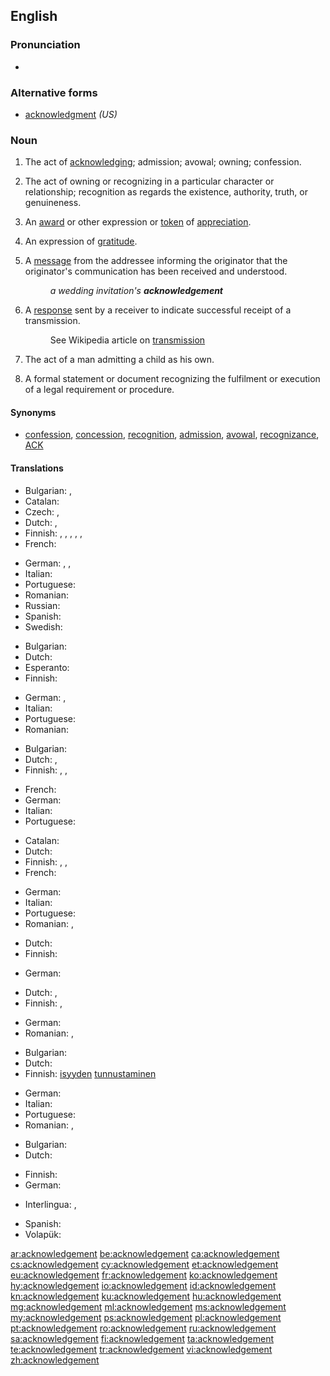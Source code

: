 ==English==

===Pronunciation===
* {{audio|en-us-acknowledgement.ogg|Audio (US)|lang=en}}

===Alternative forms===
* [[acknowledgment]] ''(US)''

===Noun===
{{en-noun}}

# {{context|British|lang=en}} The act of [[acknowledge|acknowledging]]; admission; avowal; owning; confession.
# {{context|British|lang=en}} The act of owning or recognizing in a particular character or relationship; recognition as regards the existence, authority, truth, or genuineness.
# {{context|British|lang=en}} An [[award]] or other expression or [[token]] of [[appreciation]].
# {{context|British|lang=en}} An expression of [[gratitude]].
# {{context|British|lang=en}} A [[message]] from the addressee informing the originator that the originator's communication has been received and understood.
#: ''a wedding invitation's '''acknowledgement'''''
# {{context|British|telecommunications|computing|networking|lang=en}} A [[response]] sent by a receiver to indicate successful receipt of a transmission.
#: See Wikipedia article on [[w:transmission (telecommunications)|transmission]]
# {{context|British|legal|lang=en}} The act of a man admitting a child as his own.
# {{context|British|legal|lang=en}} A formal statement or document recognizing the fulfilment or execution of a legal requirement or procedure.

====Synonyms====
* [[confession]], [[concession]], [[recognition]], [[admission]], [[avowal]], [[recognizance]], [[ACK]]

====Translations====
{{trans-top|act of acknowledging}}
* Bulgarian: {{t+|bg|признание}}, {{t+|bg|потвърждение}}
* Catalan: {{t|ca|reconeixement|m}}
* Czech: {{t|cs|uznání|n}}, {{t|cs|přiznání|n}}
* Dutch: {{t+|nl|erkenning}}, {{t+|nl|bekentenis|f}}
* Finnish: {{t+|fi|tunnustus}}, {{t+|fi|tunnustaminen}}, {{t|fi|hyväksyntä}}, {{t|fi|hyväksyminen}}, {{t+|fi|myöntäminen}}, {{t|fi|omistaminen}}
* French: {{t+|fr|reconnaissance|f}}
{{trans-mid}}
* German: {{t+|de|Anerkennung|f}}, {{t+|de|Bestätigung|f}}, {{t|de|Anerkenntnis|n}}
* Italian: {{t+|it|riconoscimento|m}}
* Portuguese: {{t+|pt|reconhecimento|m}}
* Romanian: {{t+|ro|recunoaștere|f}}
* Russian: {{t+|ru|призна́ние|n}}
* Spanish: {{t+|es|reconocimiento|m}}
* Swedish: {{t+|sv|erkännande}}
{{trans-bottom}}

{{trans-top|act of owning or recognizing in a particular character or relationship}}
* Bulgarian: {{t+|bg|признание}}
* Dutch: {{t+|nl|erkenning|f}}
* Esperanto: {{t|eo|agnosko}}
* Finnish: {{t+|fi|tunnustaminen}}
{{trans-mid}}
* German: {{t+|de|Anerkennung|f}}, {{t|de|Anerkenntnis|n}}
* Italian: {{t+|it|riconoscimento|m}}
* Portuguese: {{t+|pt|reconhecimento|m}}
* Romanian: {{t+|ro|recunoaștere|f}}
{{trans-bottom}}

{{trans-top|award}}
* Bulgarian: {{t+|bg|отличие}}
* Dutch: {{t+|nl|toekenning|f}}, {{t+|nl|erkenning|f}}
* Finnish: {{t|fi|tunnustuspalkinto}}, {{t+|fi|palkinto}}, {{t|fi|huomionosoitus}}
{{trans-mid}}
* French: {{t+|fr|récompense|f}}
* German: {{t+|de|Anerkennung|f}}
* Italian: {{t+|it|riconoscimento|m}}
* Portuguese: {{t+|pt|reconhecimento|m}}
{{trans-bottom}}

{{trans-top|expression of thanks}}
* Catalan: {{t|ca|agraïment|m}}
* Dutch: {{t|nl|erkentelijkheid|f}}
* Finnish: {{t+|fi|tunnustus}}, {{t+|fi|kiitos}}, {{t+|fi|omistuskirjoitus}}
* French: {{t+|fr|remerciement|m}}
{{trans-mid}}
* German: {{t+|de|Anerkennung|f}}
* Italian: {{t+|it|riconoscimento|m}}
* Portuguese: {{t+|pt|reconhecimento|m}}
* Romanian: {{t+|ro|recunoștință|f}}, {{t+|ro|apreciere|f}}
{{trans-bottom}}

{{trans-top|message informing that the originator's communication has been received and understood}}
* Dutch: {{t|nl|ontvangstbevestiging|f}}
* Finnish: {{t+|fi|vastaus}}
{{trans-mid}}
* German: {{t+|de|Quittung|f}}
{{trans-bottom}}

{{trans-top|indication of a successful receipt of a transmission}}
* Dutch: {{t|nl|ontvangstbevestiging|f}}, {{t+|nl|kwitantie|f}}
* Finnish: {{t|fi|vastaanottoilmoitus}}, {{t|fi|kuittaus}}
{{trans-mid}}
* German: {{t+|de|Quittung|f}}
* Romanian: {{t+|ro|chitanță|f}}, {{t+|ro|recipisă|f}}
{{trans-bottom}}

{{trans-top|act of a man admitting a child as his own}}
* Bulgarian: {{t|bg|припознаване}}
* Dutch: {{t+|nl|erkenning|f}}
* Finnish: [[isyys|isyyden]] [[tunnustaminen]]
{{trans-mid}}
* German: {{t+|de|Anerkennung|f}}
* Italian: {{t+|it|riconoscimento|m}}
* Portuguese: {{t+|pt|reconhecimento|m}}
* Romanian: {{t+|ro|recunoaștere|f}}, {{t+|ro|adeverire|f}}
{{trans-bottom}}

{{trans-top|formal statement or document recognizing the fulfilment or execution of a legal requirement or procedure}}
* Bulgarian: {{t+|bg|потвърждение}}
* Dutch: {{t+|nl|bevestiging|f}}
{{trans-mid}}
* Finnish: {{t+|fi|todistus}}
* German: {{t+|de|Bestätigung|f}}
{{trans-bottom}}

{{checktrans-top}}
* Interlingua: {{t-check|ia|admission}}, {{t-check|ia|recognoscimento}}
{{trans-mid}}
* Spanish: {{t-check|es|reconocimiento|m}}
* Volapük: {{t-check|vo|dasev}}
{{trans-bottom}}

[[ar:acknowledgement]]
[[be:acknowledgement]]
[[ca:acknowledgement]]
[[cs:acknowledgement]]
[[cy:acknowledgement]]
[[et:acknowledgement]]
[[eu:acknowledgement]]
[[fr:acknowledgement]]
[[ko:acknowledgement]]
[[hy:acknowledgement]]
[[io:acknowledgement]]
[[id:acknowledgement]]
[[kn:acknowledgement]]
[[ku:acknowledgement]]
[[hu:acknowledgement]]
[[mg:acknowledgement]]
[[ml:acknowledgement]]
[[ms:acknowledgement]]
[[my:acknowledgement]]
[[ps:acknowledgement]]
[[pl:acknowledgement]]
[[pt:acknowledgement]]
[[ro:acknowledgement]]
[[ru:acknowledgement]]
[[sa:acknowledgement]]
[[fi:acknowledgement]]
[[ta:acknowledgement]]
[[te:acknowledgement]]
[[tr:acknowledgement]]
[[vi:acknowledgement]]
[[zh:acknowledgement]]